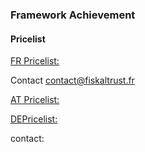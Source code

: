 ### Framework Achievement


#### Pricelist

[FR Pricelist:](https://fiskaltrust.fr/en/products-prices/ "Pricelist France")

Contact
contact@fiskaltrust.fr

[AT Pricelist:](https://www.fiskaltrust.at/products/product_01/#1518292345365-41ac612c-02cd "Pricelist Austria")

[DEPricelist:](https://docs.fiskaltrust.cloud/de/assets/files/PosDealer-Preisliste-0ef01b93121664942de53ee1b3f84210.pdf "Pricelist Germany")

contact:

